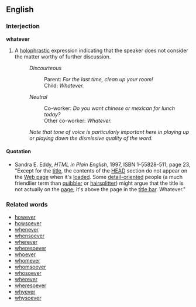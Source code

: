 ==English==
===Interjection===
'''whatever'''

# A [[holophrastic]] expression indicating that the speaker does not consider the matter worthy of further discussion.
#: ''Discourteous''
#:: Parent: ''For the last time, clean up your room!''
#:: Child: ''Whatever.''
#: ''Neutral''
#:: Co-worker: ''Do you want chinese or mexican for lunch today?''
#:: Other co-worker: ''Whatever.''
#: ''Note that tone of voice is particularly important here in playing up or playing down the dismissive quality of the word.''

====Quotation====
* Sandra E. Eddy, <cite>HTML in Plain English</cite>, 1997, ISBN 1-55828-511, page 23, "Except for the [[title]], the contents of the [[HEAD]] section do not appear on the [[Web page]] when it's [[loaded]]. Some [[detail-oriented]] people (a much friendlier term than [[quibbler]] or [[hairsplitter]]) might argue that the title is not actually on the [[page]]; it's above the page in the [[title bar]]. Whatever."

===Related words===
*[[however]]
*[[howsoever]]
*[[whenever]]
*[[whensoever]]
*[[wherever]]
*[[wheresoever]]
*[[whoever]]
*[[whomever]]
*[[whomsoever]]
*[[whosoever]]
*[[wherever]]
*[[wheresoever]]
*[[whyever]]
*[[whysoever]]
